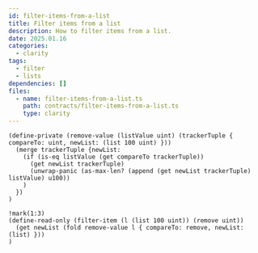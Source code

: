 ```yaml
---
id: filter-items-from-a-list
title: Filter items from a list
description: How to filter items from a list.
date: 2025.01.16
categories:
  - clarity
tags:
  - filter
  - lists
dependencies: []
files:
  - name: filter-items-from-a-list.ts
    path: contracts/filter-items-from-a-list.ts
    type: clarity
---
```


```clarity
(define-private (remove-value (listValue uint) (trackerTuple { compareTo: uint, newList: (list 100 uint) }))
  (merge trackerTuple {newList:
    (if (is-eq listValue (get compareTo trackerTuple))
      (get newList trackerTuple)
      (unwrap-panic (as-max-len? (append (get newList trackerTuple) listValue) u100))
    )
  })
)

!mark(1:3)
(define-read-only (filter-item (l (list 100 uint)) (remove uint))
  (get newList (fold remove-value l { compareTo: remove, newList: (list) }))
)
```
